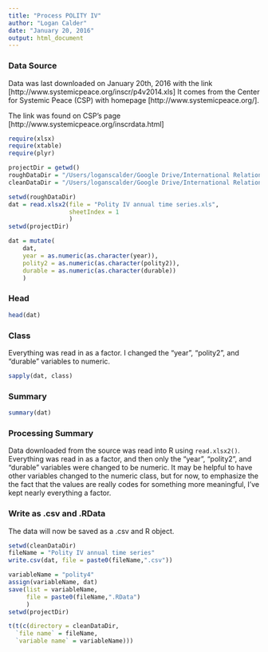 ```yaml
---
title: "Process POLITY IV"
author: "Logan Calder"
date: "January 20, 2016"
output: html_document
---
```

### Data Source
Data was last downloaded on January 20th, 2016 with the link [http://www.systemicpeace.org/inscr/p4v2014.xls]
It comes from the Center for Systemic Peace (CSP) with homepage [http://www.systemicpeace.org/].

The link was found on CSP's page [http://www.systemicpeace.org/inscrdata.html]


```r
require(xlsx)
require(xtable)
require(plyr)
```


```r
projectDir = getwd()
roughDataDir = "/Users/loganscalder/Google Drive/International Relations/Country Time Series to Process/Polity IV"
cleanDataDir = "/Users/loganscalder/Google Drive/International Relations/Country Time Series Processed/Polity IV"
```

```r
setwd(roughDataDir)
dat = read.xlsx2(file = "Polity IV annual time series.xls", 
                 sheetIndex = 1
                 )
setwd(projectDir)
```

```r
dat = mutate(
    dat,
    year = as.numeric(as.character(year)),
    polity2 = as.numeric(as.character(polity2)),
    durable = as.numeric(as.character(durable))
    )
```

### Head
```r
head(dat)
```

### Class
Everything was read in as a factor. I changed the "year", "polity2", and "durable" variables to numeric.
```r
sapply(dat, class)
```

### Summary
```r
summary(dat)
```

### Processing Summary
Data downloaded from the source was read into R using `read.xlsx2()`. Everything was read in as a factor, and then only the "year", "polity2", and "durable" variables were changed to be numeric. It may be helpful to have other variables changed to the numeric class, but for now, to emphasize the the fact that the values are really codes for something more meaningful, I've kept nearly everything a factor.

### Write as .csv and .RData
The data will now be saved as a .csv and R object.
```r
setwd(cleanDataDir)
fileName = "Polity IV annual time series"
write.csv(dat, file = paste0(fileName,".csv"))

variableName = "polity4"
assign(variableName, dat)
save(list = variableName, 
     file = paste0(fileName,".RData")
     )
setwd(projectDir)

t(t(c(directory = cleanDataDir,
  `file name` = fileName,
  `variable name` = variableName)))
```

